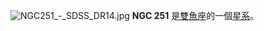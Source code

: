 {{NGCInfoBox|NGCID=NGC 251|發現者=弗里德里希·威廉·赫歇爾|發現日期=1784年10月15日|其他編號=UGC 490, MCG 3-3-3,ZWG 458.5|曆元=J2000.0|赤經=47分53.9秒|赤緯=19°35'49"|星座=雙魚座|星體=星系|星等=13.4|表面亮度=|藍等=14.1}}
[[File:NGC251_-_SDSS_DR14.jpg|thumb]]
'''NGC 251''' 是[[雙魚座|雙魚座]]的一個[[星系|星系]]。

{{NGCReference|251}}
{{Catalogs|NGC=251}}

{{Galaxy-stub}}